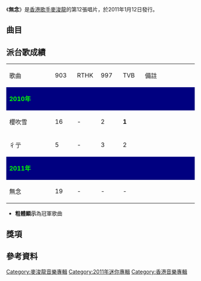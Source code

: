 {{Album infobox | <!-- See Wikipedia:WikiProject_Albums -->
| Name        = 無念
| Type        = [[EP|EP]]
| Artist      = [[麥浚龍|麥浚龍]]
| Cover       = 
| Released    = 2011年1月12日
| Recorded    = 2010年
| Genre       = [[粵語流行音樂|粵語流行音樂]]
| Length      = 
| Label       = [[Silly_Thing|Silly Thing]]
| Producer    = 
| Last album  = [[Nothing_Lasts_Forever|Nothing Lasts Forever]]<br>（2010年）
| This album  = '''無念'''<br>（2011年）
| Next album  = [[柔弱的角|柔弱的角]]<br>（2014年）
}}

《'''無念'''》是[[香港|香港]][[歌手|歌手]][[麥浚龍|麥浚龍]]的第12張唱片，於2011年1月12日發行。

==曲目==
{{Tracklist
| collapsed = 
| headline = 
| font_size = 
| total_length = 

| music_credits = yes
| lyrics_credits = yes
| arranger_credits = yes
| producer_credits = yes
| extra_column = 
| longnote_column = yes

| title1 = 驚蟄
| music1 = [[Adrian_Chan|Adrian Chan]]
| lyrics1 = [[林夕|林夕]]
| arranger1 = Adrian Chan
| producer1 = [[麥浚龍|麥浚龍]]<br>Adrian Chan
| longnote1 = 
| length1 = 3:41

| title2 = 秋分
| music2 = [[Vincent_Chow|Vincent Chow]]
| lyrics2 = 林夕
| arranger2 = Adrian Chan
| producer2 = 麥浚龍<br>Adrian Chan
| longnote2 = 
| length2 = 4:26

| title3 = 金剛圈
| music3 = [[雷頌德|雷頌德]]
| lyrics3 = 林夕
| arranger3 = 雷頌德
| producer3 = 麥浚龍<br>雷頌德
| longnote3 = 
| length3 = 5:10

| title4 = 彳亍
| music4 = [[馮穎琪|馮穎琪]]
| lyrics4 = [[周耀輝|周耀輝]]
| arranger4 = [[Jerald|Jerald]]
| producer4 = 麥浚龍<br>Jerald
| longnote4 = 
| length4 = 4:02

| title5 =櫻吹雪
| music5 = [[于逸堯|于逸堯]]
| lyrics5 = 林夕
| arranger5 = [[王雙駿|王雙駿]]
| producer5 = 麥浚龍<br>王雙駿
| longnote5 = 
| length5 = 5:15

| title6 = 無念
| music6 = [[陳珊妮|陳珊妮]]
| lyrics6 = 林夕
| arranger6 = [[蔡德才|蔡德才]]@人山人海
| producer6 = 麥浚龍<br>蔡德才@人山人海
| longnote6 = 
| length6 = 4:21

}}

== 派台歌成績 ==
{| class="wikitable" cellpadding="1"
|-
| width="160"| 歌曲 || width="50"| 903 || width="50"| RTHK || width="50"| 997 || width="50"| TVB || width="190"| 備註
|-
! style="background: #000080; color:#00FF00" colspan="7" | '''2010年'''
|-
| 櫻吹雪 || 16 || - || 2 || '''1''' || 
|-
| 彳亍 || 5 || - || 3 || 2 || 
|-
! style="background: #000080; color:#00FF00" colspan="7" | '''2011年'''
|-
| 無念 || 19 || - || - || - || 
|}

*'''粗體顯示'''為冠軍歌曲

==獎項==

==參考資料==
{{reflist}}

[[Category:麥浚龍音樂專輯|Category:麥浚龍音樂專輯]]
[[Category:2011年迷你專輯|Category:2011年迷你專輯]]
[[Category:香港音樂專輯|Category:香港音樂專輯]]